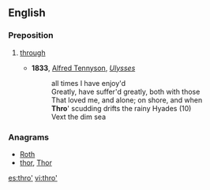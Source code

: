 ==English==

===Preposition===
{{en-prep}}

# {{poetic}} [[through]]
#* '''1833''', [[w:Alfred Tennyson|Alfred Tennyson]], ''[[s:Ulysses (Tennyson)|Ulysses]]''
#*: all times I have enjoy'd
#*: Greatly, have suffer'd greatly, both with those
#*: That loved me, and alone; on shore, and when
#*: '''Thro'''' scudding drifts the rainy Hyades (10)
#*: Vext the dim sea

===Anagrams===
* [[Roth#English|Roth]]
* [[thor#English|thor]], [[Thor#English|Thor]]

[[es:thro']]
[[vi:thro']]